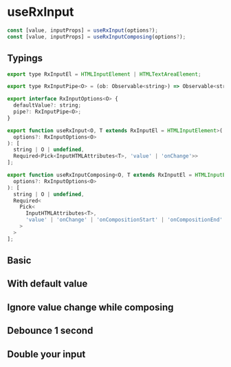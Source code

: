 

<Meta title="useRxInput" />

# useRxInput

```js
const [value, inputProps] = useRxInput(options?);
const [value, inputProps] = useRxInputComposing(options?);
```

## Typings

```js
export type RxInputEl = HTMLInputElement | HTMLTextAreaElement;

export type RxInputPipe<O> = (ob: Observable<string>) => Observable<string | O>;

export interface RxInputOptions<O> {
  defaultValue?: string;
  pipe?: RxInputPipe<O>;
}

export function useRxInput<O, T extends RxInputEl = HTMLInputElement>(
  options?: RxInputOptions<O>
): [
  string | O | undefined,
  Required<Pick<InputHTMLAttributes<T>, 'value' | 'onChange'>>
];

export function useRxInputComposing<O, T extends RxInputEl = HTMLInputElement>(
  options?: RxInputOptions<O>
): [
  string | O | undefined,
  Required<
    Pick<
      InputHTMLAttributes<T>,
      'value' | 'onChange' | 'onCompositionStart' | 'onCompositionEnd'
    >
  >
];
```

## Basic

<Preview name="Basic" code={basicCode}>
  <Basic />
</Preview>

## With default value

<Preview name="Default Value" code={defaultValueCode}>
  <DefaultValue />
</Preview>

## Ignore value change while composing

<Preview name="Composing" code={composingCode}>
  <Composing />
</Preview>

## Debounce 1 second

<Preview name="Debounce" code={debounceCode}>
  <Debounce />
</Preview>

## Double your input

<Preview name="Double" code={doubleCode}>
  <Double />
</Preview>
